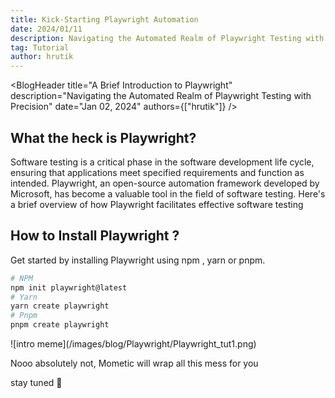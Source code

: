 ```yaml
---
title: Kick-Starting Playwright Automation 
date: 2024/01/11
description: Navigating the Automated Realm of Playwright Testing with Precision.
tag: Tutorial
author: hrutik
---
```



<BlogHeader
  title="A Brief Introduction to Playwright"
  description="Navigating the Automated Realm of Playwright Testing with Precision"
  date="Jan 02, 2024"
  authors={["hrutik"]}
/>

## What the heck is Playwright?
Software testing is a critical phase in the software development life cycle, ensuring that applications meet specified requirements and function as intended. Playwright, an open-source automation framework developed by Microsoft, has become a valuable tool in the field of software testing. Here's a brief overview of how Playwright facilitates effective software testing 



## How to Install Playwright ? 

Get started by installing Playwright using npm , yarn or pnpm.
  
  ```bash
  # NPM
  npm init playwright@latest
  # Yarn
  yarn create playwright
  # Pnpm
  pnpm create playwright
  ```
<Frame >
  ![intro meme](/images/blog/Playwright/Playwright_tut1.png)
</Frame>

Nooo absolutely not, Mometic will wrap all this mess for you  

stay tuned  🔔




